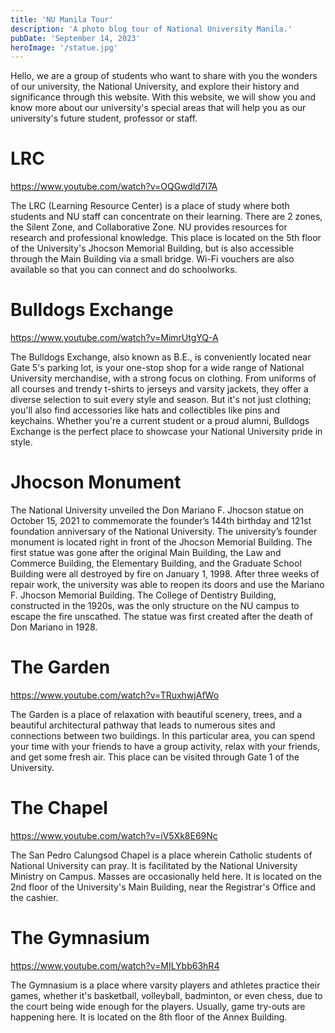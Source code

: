 ```yaml
---
title: 'NU Manila Tour'
description: 'A photo blog tour of National University Manila.'
pubDate: 'September 14, 2023'
heroImage: '/statue.jpg'
---
```

Hello, we are a group of students who want to share with you the wonders of our university, the National University, and explore their history and significance through this website. With this website, we will show you and know more about our university's special areas that will help you as our university's future student, professor or staff. 

# LRC

https://www.youtube.com/watch?v=OQGwdld7l7A

The LRC (Learning Resource Center) is a place of study where both students and NU staff can concentrate on their learning. There are 2 zones, the Silent Zone, and Collaborative Zone. NU provides resources for research and professional knowledge. This place is located on the 5th floor of the University's Jhocson Memorial Building, but is also accessible through the Main Building via a small bridge. Wi-Fi vouchers are also available so that you can connect and do schoolworks. 

# Bulldogs Exchange

https://www.youtube.com/watch?v=MimrUtgYQ-A

The Bulldogs Exchange, also known as B.E., is conveniently located near Gate 5's parking lot, is your one-stop shop for a wide range of National University merchandise, with a strong focus on clothing. From uniforms of all courses and trendy t-shirts to jerseys and varsity jackets, they offer a diverse selection to suit every style and season. But it's not just clothing; you'll also find accessories like hats and collectibles like pins and keychains. Whether you're a current student or a proud alumni, Bulldogs Exchange is the perfect place to showcase your National University pride in style. 

# Jhocson Monument
The National University unveiled the Don Mariano F. Jhocson statue on October 15, 2021 to commemorate the founder’s 144th birthday and 121st foundation anniversary of the National University. The university’s founder monument is located right in front of the Jhocson Memorial Building. The first statue was gone after the original Main Building, the Law and Commerce Building, the Elementary Building, and the Graduate School Building were all destroyed by fire on January 1, 1998. After three weeks of repair work, the university was able to reopen its doors and use the Mariano F. Jhocson Memorial Building. The College of Dentistry Building, constructed in the 1920s, was the only structure on the NU campus to escape the fire unscathed. The statue was first created after the death of Don Mariano in 1928.

# The Garden

https://www.youtube.com/watch?v=TRuxhwjAfWo

The Garden is a place of relaxation with beautiful scenery, trees, and a beautiful architectural pathway that leads to numerous sites and connections between two buildings. In this particular area, you can spend your time with your friends to have a group activity, relax with your friends, and get some fresh air. This place can be visited through Gate 1 of the University.

# The Chapel

https://www.youtube.com/watch?v=iV5Xk8E69Nc

The San Pedro Calungsod Chapel is a place wherein Catholic students of National University can pray. It is facilitated  by the National University Ministry on Campus. Masses are occasionally held here. It is located on the 2nd floor of the University's Main Building, near the Registrar's Office and the cashier. 

# The Gymnasium

https://www.youtube.com/watch?v=MILYbb63hR4

The Gymnasium is a place where varsity players and athletes practice their games, whether it's basketball, volleyball, badminton, or even chess, due to the court being wide enough for the players. Usually, game try-outs are happening here. It is located on the 8th floor of the Annex Building. 

